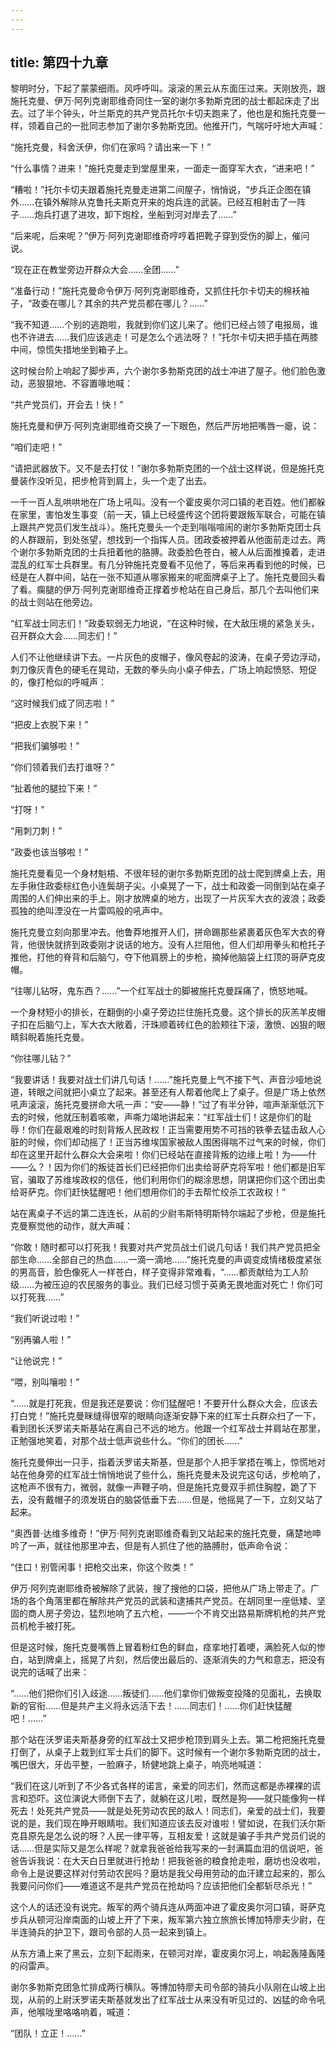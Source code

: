 ```yaml
---
---
---
```

title: 第四十九章
---




黎明时分，下起了蒙蒙细雨。风呼呼叫。滚滚的黑云从东面压过来。天刚放亮，跟施托克曼、伊万·阿列克谢耶维奇同住一室的谢尔多勃斯克团的战士都起床走了出去。过了半个钟头，叶兰斯克的共产党员托尔卡切夫跑来了，他也是和施托克曼一样，领着自己的一批同志参加了谢尔多勃斯克团。他推开门，气喘吁吁地大声喊：

“施托克曼，科舍沃伊，你们在家吗？请出来一下！”

“什么事情？进来！”施托克曼走到堂屋里来，一面走一面穿军大衣，“进来吧！”

“糟啦！”托尔卡切夫跟着施托克曼走进第二间屋子，悄悄说，“步兵正企图在镇外……在镇外解除从克鲁托夫斯克开来的炮兵连的武装。已经互相射击了一阵子……炮兵打退了进攻，卸下炮栓，坐船到河对岸去了……”

“后来呢，后来呢？”伊万·阿列克谢耶维奇哼哼着把靴子穿到受伤的脚上，催问说。

“现在正在教堂旁边开群众大会……全团……”

“准备行动！”施托克曼命令伊万·阿列克谢耶维奇，又抓住托尔卡切夫的棉袄袖子，“政委在哪儿？其余的共产党员都在哪儿？……”

“我不知道……个别的逃跑啦，我就到你们这儿来了。他们已经占领了电报局，谁也不许进去……我们应该逃走！可是怎么个逃法呀？！”托尔卡切夫把手插在两膝中间，惊慌失措地坐到箱子上。

这时候台阶上响起了脚步声，六个谢尔多勃斯克团的战士冲进了屋子。他们脸色激动，恶狠狠地、不容置喙地喊：

“共产党员们，开会去！快！”

施托克曼和伊万·阿列克谢耶维奇交换了一下眼色，然后严厉地把嘴唇一瘪，说：

“咱们走吧！”

“请把武器放下。又不是去打仗！”谢尔多勃斯克团的一个战士这样说，但是施托克曼装作没听见，把步枪背到肩上，头一个走了出去。

一千一百人乱哄哄地在广场上吼叫。没有一个霍皮奥尔河口镇的老百姓。他们都躲在家里，害怕发生事变（前一天，镇上已经盛传这个团将要跟叛军联合，可能在镇上跟共产党员们发生战斗）。施托克曼头一个走到嗡嗡喧闹的谢尔多勃斯克团士兵的人群跟前，到处张望，想找到一个指挥人员。团政委被押着从他面前走过去。两个谢尔多勃斯克团的士兵扭着他的胳膊。政委脸色苍白，被人从后面推搡着，走进混乱的红军士兵群里。有几分钟施托克曼看不见他了，等后来再看到他的时候，已经是在人群中间，站在一张不知道从哪家搬来的呢面牌桌子上了。施托克曼回头看了看。瘸腿的伊万·阿列克谢耶维奇正撑着步枪站在自己身后，那几个去叫他们来的战士则站在他旁边。

“红军战士同志们！”政委软弱无力地说，“在这种时候，在大敌压境的紧急关头，召开群众大会……同志们！”

人们不让他继续讲下去。一片灰色的皮帽子，像风卷起的波涛，在桌子旁边浮动，刺刀像灰青色的硬毛在晃动，无数的拳头向小桌子伸去，广场上响起愤怒、短促的，像打枪似的呼喊声：

“这时候我们成了同志啦！”

“把皮上衣脱下来！”

“把我们骗够啦！”

“你们领着我们去打谁呀？”

“扯着他的腿拉下来！”

“打呀！”

“用刺刀刺！”

“政委也该当够啦！”

施托克曼看见一个身材魁梧、不很年轻的谢尔多勃斯克团的战士爬到牌桌上去，用左手揪住政委棕红色小连鬓胡子尖。小桌晃了一下，战士和政委一同倒到站在桌子周围的人们伸出来的手上。刚才放牌桌的地方，出现了一片灰军大衣的波浪；政委孤独的绝叫湮没在一片雷鸣般的吼声中。

施托克曼立刻向那里冲去。他鲁莽地推开人们，拼命踢那些紧裹着灰色军大衣的脊背，他很快就挤到政委刚才说话的地方。没有人拦阻他，但人们却用拳头和枪托子推他，打他的脊背和后脑勺，夺下他肩膀上的步枪，摘掉他脑袋上红顶的哥萨克皮帽。

“往哪儿钻呀，鬼东西？……”一个红军战士的脚被施托克曼踩痛了，愤怒地喊。

一个身材短小的排长，在翻倒的小桌子旁边拦住施托克曼。这个排长的灰羔羊皮帽子扣在后脑勺上，军大衣大敞着，汗珠顺着砖红色的脸颊往下滚，激愤、凶狠的眼睛斜睨着施托克曼。

“你往哪儿钻？”

“我要讲话！我要对战士们讲几句话！……”施托克曼上气不接下气、声音沙哑地说道，转眼之间就把小桌立了起来。甚至还有人帮着他爬上了桌子。但是广场上依然吼声滚滚，施托克曼拼命大吼一声：“安——静！”过了有半分钟，喧声渐渐低沉下去的时候，他就压制着咳嗽，声嘶力竭地讲起来：“红军战士们！这是你们的耻辱！你们在最艰难的时刻背叛人民政权！正当需要用势不可挡的铁拳去猛击敌人心脏的时候，你们却动摇了！正当苏维埃国家被敌人围困得喘不过气来的时候，你们却在这里开起什么群众大会来啦！你们已经站在直接背叛的边缘上啦！为——什——么？！因为你们的叛徒首长们已经把你们出卖给哥萨克将军啦！他们都是旧军官，骗取了苏维埃政权的信任，他们利用你们的糊涂思想，阴谋把你们这个团出卖给哥萨克。你们赶快猛醒吧！他们想用你们的手去帮忙绞杀工农政权！”

站在离桌子不远的第二连连长，从前的少尉韦斯特明斯特尔端起了步枪，但是施托克曼察觉他的动作，就大声喊：

“你敢！随时都可以打死我！我要对共产党员战士们说几句话！我们共产党员把全部生命……全部自己的热血……一滴一滴地……”施托克曼的声调变成情绪极度紧张的男高音，脸色像死人一样苍白，样子变得非常难看，“……都贡献给为工人阶级……为被压迫的农民服务的事业。我们已经习惯于英勇无畏地面对死亡！你们可以打死我……”

“我们听说过啦！”

“别再骗人啦！”

“让他说完！”

“喂，别叫嚷啦！”

“……就是打死我，但是我还是要说：你们猛醒吧！不要开什么群众大会，应该去打白党！”施托克曼眯缝得很窄的眼睛向逐渐安静下来的红军士兵群众扫了一下，看到团长沃罗诺夫斯基站在离自己不远的地方。他跟一个红军战士并肩站在那里，正勉强地笑着，对那个战士低声说些什么。“你们的团长……”

施托克曼伸出一只手，指着沃罗诺夫斯基，但是那个人把手掌捂在嘴上，惊慌地对站在他身旁的红军战士悄悄地说了些什么，施托克曼未及说完这句话，步枪响了，这枪声不很有力，微弱，就像一声鞭子响，但是施托克曼双手抓住胸膛，跪了下去，没有戴帽子的须发斑白的脑袋低垂下去……但是，他摇晃了一下，立刻又站了起来。

“奥西普·达维多维奇！”伊万·阿列克谢耶维奇看到又站起来的施托克曼，痛楚地呻吟了一声，就往他那里冲去，但是有人抓住了他的胳膊肘，低声命令说：

“住口！别管闲事！把枪交出来，你这个败类！”

伊万·阿列克谢耶维奇被解除了武装，搜了搜他的口袋，把他从广场上带走了。广场的各个角落里都在解除共产党员的武装和逮捕共产党员。在胡同里一座低矮、坚固的商人房子旁边，猛烈地响了五六枪，——一个不肯交出路易斯牌机枪的共产党员机枪手被打死。

但是这时候，施托克曼嘴唇上冒着粉红色的鲜血，痉挛地打着哽，满脸死人似的惨白，站到牌桌上，摇晃了片刻，然后使出最后的、逐渐消失的力气和意志，把没有说完的话喊了出来：

“……他们把你们引入歧途……叛徒们……他们拿你们做叛变投降的见面礼，去换取新的官衔……但是共产主义将永远活下去！……同志们！……你们赶快猛醒吧！……”

那个站在沃罗诺夫斯基身旁的红军战士又把步枪顶到肩头上去。第二枪把施托克曼打倒了，从桌子上栽到红军士兵们的脚下。这时候有一个谢尔多勃斯克团的战士，嘴巴很大，牙齿平整，一脸麻子，矫健地跳上桌子，响亮地喊道：

“我们在这儿听到了不少各式各样的诺言，亲爱的同志们，然而这都是赤裸裸的谎言和恐吓。这位演说大师倒下去了，就躺在这儿啦，既然是狗——就只能像狗一样死去！处死共产党员——就是处死劳动农民的敌人！同志们，亲爱的战士们，我要说的是，我们现在睁开眼睛啦。我们知道应该去反对谁啦！譬如说，在我们沃尔斯克县原先是怎么说的呀？人民一律平等，互相友爱！这就是骗子手共产党员们说的话……但是实际又是怎么样呢？就拿我爸爸给我写来的一封满篇血泪的信说吧，爸爸告诉我说：在大天白日里就进行抢劫！把我爸爸的粮食抢走啦，磨坊也没收啦，命令上是说要这样对付劳动农民吗？磨坊是我父母用劳动的血汗建立起来的，那么我要问问你们——难道这不是共产党员在抢劫吗？应该把他们全都斩尽杀光！”

这个人的话还没有说完。叛军的两个骑兵连从两面冲进了霍皮奥尔河口镇，哥萨克步兵从顿河沿岸南面的山坡上开了下来，叛军第六独立旅旅长博加特廖夫少尉，在半连骑兵的护卫下，跟司令部的人员一起来到镇上。

从东方涌上来了黑云，立刻下起雨来，在顿河对岸，霍皮奥尔河上，响起轰隆轰隆的闷雷声。

谢尔多勃斯克团急忙排成两行横队。等博加特廖夫司令部的骑兵小队刚在山坡上出现，从前的上尉沃罗诺夫斯基就发出了红军战士从来没有听见过的、凶猛的命令吼声，他喉咙里咯咯响着，喊道：

“团队！立正！……”